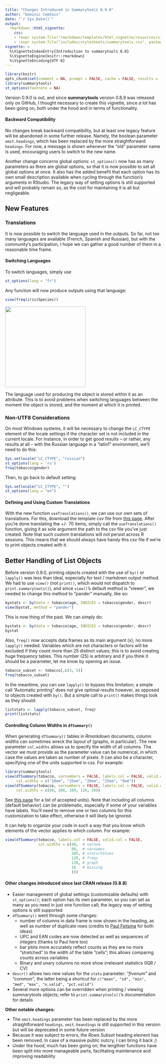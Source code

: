 ```yaml
---
title: "Changes Introduced in Summarytools 0.9.0"
author: "Dominic Comtois"
date: "`r Sys.Date()`"
output: 
  rmarkdown::html_vignette: 
    css: 
    - !expr system.file("rmarkdown/templates/html_vignette/resources/vignette.css", package = "rmarkdown")
    - !expr system.file("includes/stylesheets/summarytools.css", package = "summarytools")
vignette: >
  %\VignetteIndexEntry{Introduction to summarytools 0.8}
  %\VignetteEngine{knitr::rmarkdown}
  %\VignetteEncoding{UTF-8}
---
```


```r
library(knitr)
opts_chunk$set(comment = NA, prompt = FALSE, cache = FALSE, results = 'asis')
library(summarytools)
st_options(footnote = NA)
```

Version 0.9.0 is out, and since **summarytools** version 0.8.9 was released only
on GitHub, I thought necessary to create this vignette, since _a lot_ has been 
going on, both under the hood and in terms of functionality. 

#### Backward Compatibility

No changes break backward compatibility, but at least one legacy feature will be
abandoned in some further release. Namely, the boolean parameter `omit.headings`, 
which has been replaced by the more straightforward `headings`. For now, a 
message is shown whenever the "old" parameter name is used, encouraging users
to switch to the new name.

Another change concerns global options: `st_options()` now has as many
parameters as there are global options, so that it is now possible to set all
global options at once. It also has the added benefit that each option has its
own small description available when cycling through the function's arguments
in RStudio. The legacy way of setting options is still supported and
will probably remain so, as the cost for maintaining it is all but negligeable.

## New Features

### Translations

It is now possible to switch the language used in the outputs. So far, not too
many languages are available (French, Spanish and Russian), but with the 
community's participation, I hope we can gather a good number of them in a 
reasonable time frame.

#### Switching Languages

To switch languages, simply use 

```r
st_options(lang = "fr")
```

Any function will now produce outputs using that language:

```r
view(freq(iris$Species))
```


<img style="float: center;" src="freq-fr.png" width=260px />

The language used for producing the object is stored within it as an attribute.
This is to avoid problems when switching languages between the moment the 
object is stored, and the moment at which it is printed.

### Non-UTF8 Considerations

On most Windows systems, it will be necessary to change the `LC_CTYPE` element 
of the locale settings if the character set is not included in the current 
locale. For instance, in order to get good results -- or rather, any results at 
all -- with the Russian language in a "latin1" environment, we'll need to do 
this:

```r
Sys.setlocale("LC_CTYPE", "russian")
st_options(lang = 'ru')
freq(tobacco$gender)
```

Then, to go back to default setting:

```r
Sys.setlocale("LC_CTYPE", "")
st_options(lang = "en")
```


#### Defining and Using Custom Translations

With the new function `useTranslations()`, we can use our own sets of 
translations. For this, download the template _csv_ file from
[this page](https://github.com/dcomtois/summarytools/tree/dev-current/translations).
After you're done translating the +/- 70 items, simply call the 
`useTranslations()` function, giving it as sole argument the path to the _csv_
file you've just created. Note that such custom translations will not persist 
across R sessions. This means that we should always have handy this _csv_ file 
if we're to print objects created with it. 

## Better Handling of List Objects

Before version 0.9.0, printing objects created with the use of `by()` or `lapply()`
was less than ideal, especially for text / markdown output method. We had to use
`view()` (not `print()`, which would not dispatch to `print.summarytools()`),
and since `view()`'s default method is "viewer", we needed to change this 
method to "pander" manually, like so:

```r
bystats <- by(data = tobacco$age, INDICES = tobacco$gender, descr)
view(bystat, method = "pander")
```

This is now thing of the past. We can simply do:

```r
bystats <- by(data = tobacco$age, INDICES = tobacco$gender, descr)
bystat
```

Also, `freq()` now accepts data frames as its main argument (x); no more `lapply()` needed.
Variables which are not characters or factors will be excluded if they count more than 25 
distinct values; this is to avoid creating huge frequency tables. This number (25) is arbitrary and
if you think it should be a parameter, let me know by opening an issue.

```r
tobacco_subset <- tobacco[,c(3, 5)]
freq(tobacco_subset)
```

In the meantime, you can use `lapply()` to bypass this limitation; a simple call 
"Automatic printing" does not give optimal results however, as opposed to
objects created with `by()`. But a simple call to `print()` makes things look
as they should:

```r
liststats <- lapply(tobacco_subset, freq)
print(liststats)
```

#### Controlling Column Widths in `dfSummary()`

When generating `dfSummary()` tables in *Rmarkdown* documents, column widths can sometimes
wreck the layout of (graphs, in particular). The new parameter `col.widths` allows us to
specify the width of all columns. The vector we must provide as the parameter value can be
numerical, in which case the values are taken as number of pixels. It can also be
a character, specifying one of the units supported in css. For example: 

```r
library(summarytools)
view(dfSummary(tobacco, varnumbers = FALSE, labels.col = FALSE, valid.col = FALSE), 
     col.widths = c("10em", "25em", "20em", "25em", "8em"))
view(dfSummary(tobacco, varnumbers = FALSE, labels.col = FALSE, valid.col = FALSE), 
     col.widths = c(80, 200, 180, 120, 20))
```

See [this page](https://www.w3schools.com/csSref/css_units.asp) for a list of 
accepted units). Note that including all columns (default behavior) can be 
problematic, especially if some of your variables have labels. You'll need to 
remove one or two columns for this customization to take effect, otherwise it will
likely be ignored.

It can help to organize your code in such a way that you know which elements of
the vector applies to which column. For example: 

```r
view(dfSummary(tobacco, labels.col = FALSE, valid.col = FALSE,
               col.widths = c(40,  # varnum
                              80,  # varnames
                              185, # stats/Values 
                              120, # freqs
                              120, # graph
                              16   # missing 
                              )))
```

#### Other changes introduced since last CRAN release (0.8.8)

 - Easier management of global settings (customizable defaults) with 
   `st_options()`; each option has its own parameter, so you can set as many
   as you need in just one function call; the legacy way of setting options
   is still supported
 - `dfSummary()` went through some changes:
    + number of columns in data frame is now shown in the heading, as well as number of 
    duplicate rows (credits to [Paul Feitsma](https://github.com/paulfeitsma) for both ideas)
    + UPC and EAN codes are now detected as well as sequences of integers (thanks to Paul here
    too)
    + bar plots more accurately reflect counts as they are no more "stretched"
      to the width of the table "cells"; this allows comparing counts across
      variables
    + Binary and unary columns no more show irrelevant statistics (IQR / CV)
 - `descr()` allows two new values for the `stats` parameter: *"fivenum"* and
    *"common"*, the latter being a shortcut for `c("mean", "sd", "min", "med",`
    `"max", "n.valid", "pct.valid")`
 - Several more options can be overridden when printing / viewing summarytools 
   objects; refer to `print.summarytools()`'s documentation for details

**Other notable changes:**   

 - The `omit.headings` parameter has been replaced by the more straightforward
   `headings`. `omit.heandings` is still supported in this version but will be
   deprecated in some future version
 - Because it was subject to errors, the _Rows Subset_ heading element
   has been removed. In case of a massive public outcry, I can bring it back ;)
 - Under the hood, much has been going on; the lengthier functions have been
   split into more manageable parts, facilitating maintenance and improving 
   readability
